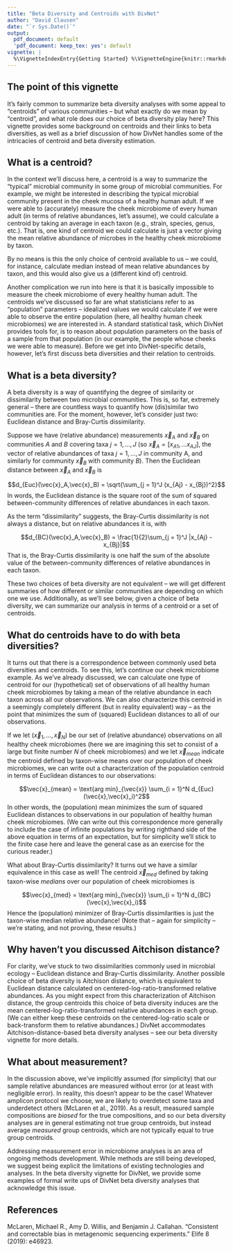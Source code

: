 ```yaml
---
title: "Beta Diversity and Centroids with DivNet"
author: "David Clausen"
date: "`r Sys.Date()`"
output:
  pdf_document: default
  'pdf_document: keep_tex: yes': default
vignette: |
  %\VignetteIndexEntry{Getting Started} %\VignetteEngine{knitr::rmarkdown} %\VignetteEncoding{UTF-8}
---
```


## The point of this vignette

It's fairly common to summarize beta diversity analyses with some appeal to 
"centroids" of various communities -- but what exactly do we mean by "centroid",
and what role does our choice of beta diversity play here? This vignette provides
some background on centroids and their links to beta diversities, as well as a 
brief discussion of how DivNet handles some of the intricacies of centroid and
beta diversity estimation.

## What is a centroid?

In the context we'll discuss here, a centroid is a way to summarize the "typical" 
microbial community in some group of microbial communities. For example,
we might be interested in describing the typical microbial community present in the 
cheek mucosa of a healthy human adult. If we were able to (accurately) measure 
the cheek microbiome of every human adult (in terms of  relative abundances, 
let's assume), we could calculate a centroid
by taking an average in each taxon (e.g., strain, species, genus, etc.). 
That is, one kind of centroid we could calculate is just a vector giving
the mean relative abundance of microbes in the healthy cheek microbiome by taxon.

By no means is this the only choice of centroid available to us -- we could, 
for instance, calculate median instead of mean relative abundances by taxon, and 
this would also give us a (different kind of) centroid.

Another complication we run into here is that it is 
basically impossible to measure the cheek microbiome of every healthy human adult.
The centroids we've discussed so far are what statisticians refer to as 
"population" parameters -- idealized values we would calculate if we were able
to observe the entire population (here, all healthy human cheek microbiomes) we
are interested in. A standard statistical task, which DivNet provides tools for, 
is to reason about population parameters on the basis of a sample from that 
population (in our example, the people whose cheeks we were able to measure).
Before we get into DivNet-specific details, however, let's first discuss 
beta diversities and their relation to centroids.

## What is a beta diversity?

A beta diversity is a way of quantifying the degree of similarity or dissimilarity between two 
microbial communities. This is, so far, extremely general -- there are countless
ways to quantify how (dis)similar two communities are. For the moment, however, 
let's consider just two: Euclidean distance and Bray-Curtis dissimilarity. 

Suppose we have (relative abundance) measurements $\vec{x}_A$ and $\vec{x}_B$ 
on communities $A$ and $B$ covering taxa $j = 1, \dots, J$ (so 
$\vec{x}_A = [x_{A1}, \dots x_{AJ}]$, the vector of relative abundances of
taxa $j = 1, \dots, J$ in community A, and similarly for community $\vec{x}_B$ with
community $B$). Then the Euclidean distance between $\vec{x}_A$ and $\vec{x}_B$
is 

$$d_{Euc}(\vec{x}_A,\vec{x}_B) = \sqrt{\sum_{j = 1}^J (x_{Aj} - x_{Bj})^2}$$
In words, the Euclidean distance is the square root of the sum of squared between-community
differences of relative abundances in each taxon.

As the term "dissimilarity" suggests, the Bray-Curtis dissimilarity is not 
always a distance, but on relative abundances it is, with

$$d_{BC}(\vec{x}_A,\vec{x}_B) = \frac{1}{2}\sum_{j = 1}^J |x_{Aj} - x_{Bj}|$$
That is, the Bray-Curtis dissimilarity is one half the sum of the 
absolute value of the between-community differences of relative abundances in each taxon.

These two choices of beta diversity are not equivalent -- we will get different
summaries of how different or similar communities are depending on which one we
use. Additionally, as we'll see below, given a choice of beta diversity, 
we can summarize our analysis in terms of a centroid or a set of centroids.

## What do centroids have to do with beta diversities?

It turns out that there is a correspondence between commonly used
beta diversities and centroids. To see this, let's continue our cheek microbiome 
example. As we've already discussed, we can calculate one type of centroid for our 
(hypothetical) set of observations of all healthy human cheek microbiomes by 
taking a mean of the relative abundance in each taxon across all our 
observations. We can also characterize this centroid in a seemingly completely
different (but in reality equivalent) way -- as the point that minimizes the sum of 
(squared) Euclidean distances to all of our observations.

If we let $(\vec{x}_1, \dots, \vec{x}_N)$ be our set of (relative abundance) observations on all 
healthy cheek microbiomes (here we are imagining this set to consist of a large 
but finite number $N$ of cheek microbiomes) and we let $\vec{x}_{mean}$ 
indicate the centroid defined by taxon-wise means over
our population of cheek microbiomes, we can write out a characterization
of the population centroid in terms of Euclidean distances to our observations:

$$\vec{x}_{mean} = \text{arg min}_{\vec{x}} \sum_{i = 1}^N d_{Euc}(\vec{x},\vec{x}_i)^2$$
In other words, the (population) mean minimizes the sum of squared Euclidean distances
to observations in our population of healthy human cheek microbiomes. (We can write out
this correspondence more generally to include the case of infinite populations by writing righthand 
side of the above equation in terms of an expectation, but for simplicity we'll stick to the finite case
here and leave the general case as an exercise for the curious reader.)

What about Bray-Curtis dissimilarity? It turns out we have a similar equivalence
in this case as well! The centroid $\vec{x}_{med}$ defined by taking taxon-wise *medians* over
our population of cheek microbiomes is 

$$\vec{x}_{med} = \text{arg min}_{\vec{x}} \sum_{i = 1}^N d_{BC}(\vec{x},\vec{x}_i)$$
Hence the (population) minimizer of Bray-Curtis dissimilarities is just the taxon-wise median
relative abundance! (Note that -- again for simplicity -- we're stating, and not proving, these results.)

## Why haven't you discussed Aitchison distance?

For clarity, we've stuck to two dissimilarities commonly used in microbial ecology -- Euclidean distance and
Bray-Curtis dissimilarity. Another possible choice of beta diversity is Aitchison distance, which is equivalent
to Euclidean distance calculated on centered-log-ratio-transformed relative abundances. As you might expect from
this characterization of Aitchison distance, the group centroids this choice of beta diversity induces are the 
mean centered-log-ratio-transformed relative abundances in each group. (We can either keep these centroids on 
the centered-log-ratio scale or back-transform them to relative abundances.) DivNet accommodates Aitchison-distance-based
beta diversity analyses -- see our beta diversity vignette for more details.


## What about measurement?

In the discussion above, we've implicitly assumed (for simplicity) that our sample relative abundances are 
measured without error (or at least with negligible error). In reality, this doesn't appear
to be the case! Whatever amplicon protocol we choose, we are likely to overdetect some
taxa and underdetect others (McLaren et al., 2019). As a result, measured sample compositions
are *biased* for the true compositions, and so our beta diversity analyses are in general 
estimating not true group centroids, but 
instead average *measured* group centroids, which are not typically equal to true group centroids.


Addressing measurement error in 
microbiome analyses is an area of ongoing methods development. While methods are still being 
developed,
we suggest being explicit the limitations of existing technologies and analyses. In 
the beta diversity vignette for DivNet, we provide some examples of formal write ups of DivNet beta diversity analyses
that acknowledge this issue.

## References

McLaren, Michael R., Amy D. Willis, and Benjamin J. Callahan. "Consistent and correctable bias in metagenomic sequencing experiments." Elife 8 (2019): e46923.

